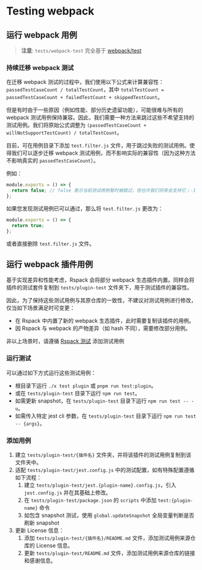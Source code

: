 # Testing webpack

## 运行 webpack 用例

> **注意**: `tests/webpack-test` 完全基于 [webpack/test](https://github.com/webpack/webpack/tree/main/test)

### **持续迁移 webpack 测试**

在迁移 webpack 测试的过程中，我们使用以下公式来计算兼容性：`passedTestCaseCount / totalTestCount`，其中 `totalTestCount = passedTestCaseCount + failedTestCount + skippedTestCount`。

但是有时由于一些原因（例如性能、部分历史遗留功能），可能很难与所有的 webpack 测试用例保持兼容。因此，我们需要一种方法来跳过这些不希望支持的测试用例。我们将原始公式调整为 `(passedTestCaseCount + willNotSupportTestCount) / totalTestCount`。

目前，可在用例目录下添加 `test.filter.js` 文件，用于跳过失败的测试用例。使得我们可以逐步迁移 webpack 测试用例，而不影响实际的兼容性（因为这种方法不影响真实的 `passedTestCaseCount`）。

例如：

```javascript title="test.filter.js"
module.exports = () => {
  return false; // false 表示当前测试用例暂时被跳过，但也许我们将来会支持它；-1 表示我们不希望兼容这个测试用例，这与 `willNotSupportTest` 相关。
};
```

如果您发现测试用例已可以通过，那么将 `test.filter.js` 更改为：

```javascript title="test.filter.js"
module.exports = () => {
  return true;
};
```

或者直接删除 `test.filter.js` 文件。

## 运行 webpack 插件用例

基于实现差异和性能考虑，Rspack 会将部分 webpack 生态插件内置。同样会将插件的测试套件复制到 `tests/plugin-test` 文件夹下，用于测试插件的兼容性。

因此，为了保持这些测试用例与其原仓库的一致性，不建议对测试用例进行修改，仅当如下场景满足时可变更：

- 在 Rspack 中内置了新的 webpack 生态插件，此时需要复制该插件的用例。
- 因 Rspack 与 webpack 的产物差异（如 hash 不同），需要修改部分用例。

非以上场景时，请遵循 [Rspack 测试](./testing-rspack) 添加测试用例

### 运行测试

可以通过如下方式运行这些测试用例：

- 根目录下运行 `./x test plugin` 或 `pnpm run test:plugin`。
- 或在 `tests/plugin-test` 目录下运行 `npm run test`。
- 如需更新 snapshot，在 `tests/plugin-test` 目录下运行 `npm run test -- -u`。
- 如需传入特定 jest cli 参数，在 `tests/plugin-test` 目录下运行 `npm run test -- {args}`。

### 添加用例

1. 建立 `tests/plugin-test/{插件名}` 文件夹，并将该插件的测试用例复制到该文件夹中。
2. 适配 `tests/plugin-test/jest.config.js` 中的测试配置，如有特殊配置遵循如下流程：
   1. 建立 `tests/plugin-test/jest.{plugin-name}.config.js`，引入 `jest.config.js` 并在其基础上修改。
   2. 在 `tests/plugin-test/package.json` 的 `scripts` 中添加 `test:{plugin-name}` 命令
   3. 如包含 snapshot 测试，使用 `global.updateSnapshot` 全局变量判断是否刷新 snapshot
3. 更新 License 信息：
   1. 添加 `tests/plugin-test/{插件名}/README.md` 文件，添加测试用例来源仓库的 License 信息。
   2. 更新 `tests/plugin-test/README.md` 文件，添加测试用例来源仓库的链接和感谢信息。
